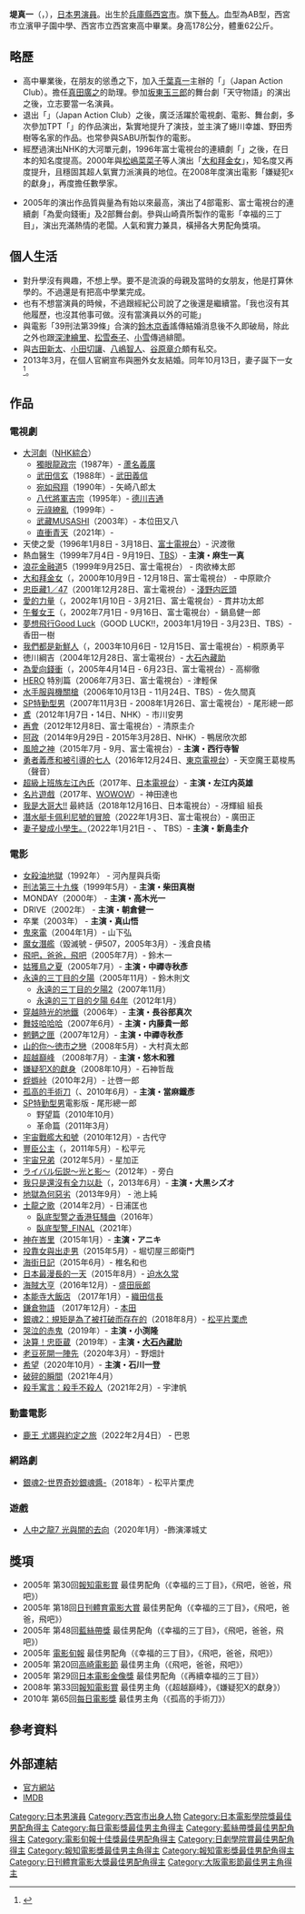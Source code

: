 {{noteTA
|G1=JP}}
{{藝人
| 姓名 = 堤真一
| 類型 = 男演員
| 圖片 = 
| 圖片簡介 = 
| 圖片尺寸 = 
| 英文名 = 
| 外文名 = 堤 真一
| 外文 = ja
| 羅馬拼音 = Tsutsumi Shin'ichi
| 出生日期 = {{birth date and age|1964|7|7}}
| 逝世 =
| 出生地點 = {{JPN}}[[兵庫縣|兵庫縣]][[西宮市|西宮市]]
| 國籍 = {{JPN}}
| 兒女 = 一女 <br>{{birth date and age|2013|10|13}}
| 音樂類型 = 
| 職業 = [[演員|演員]]
| 活躍年代 = 1987年—至今
| 唱片公司 = 
| 經紀公司 = 
|education=西宮市立濱甲子園中學校<br/>{{tsl|ja|西宮市立西宮東高等学校|西宮市立西宮東高級中學}}
| 相關團體 = 
| 網站 = [http://www.siscompany.com/02manage/24tsutsumi/ 官方網站]
| imdb = 0875495
}}
{{japanese|japanese=堤 真一|kana=つつみ しんいち|romaji=Tsutsumi Shin'ichi}}

'''堤真一'''（{{jpn|j=堤 真一|hg=つつみ しんいち|rm=Tsutsumi Shin'ichi|help=no}}，{{bd|1964年|7月7日|catIdx=Tsutsumi, Shinichi}}），[[日本|日本]][[男演員|男演員]]。出生於[[兵庫縣|兵庫縣]][[西宮市|西宮市]]。{{tsl|ja|シス・カンパニー|SIS公司}}旗下[[藝人|藝人]]。血型為AB型，西宮市立濱甲子園中學、西宮市立西宮東高中畢業。身高178公分，體重62公斤。

==略歷==
* 高中畢業後，在朋友的慫恿之下，加入[[千葉真一|千葉真一]]主辦的「{{lang|ja|ジャパンアクションクラブ}}」（Japan Action Club）。擔任[[真田廣之|真田廣之]]的助理。參加[[坂東玉三郎|坂東玉三郎]]的舞台劇「天守物語」的演出之後，立志要當一名演員。
* 退出「{{lang|ja|ジャパンアクションクラブ}}」（Japan Action Club）之後，廣泛活躍於電視劇、電影、舞台劇，多次參加TPT「{{lang|ja|デヴィッド・ルヴォー}}」的作品演出，紮實地提升了演技，並主演了蜷川幸雄、野田秀樹等名家的作品。也常參與SABU所製作的電影。
* 經歷過演出NHK的大河單元劇，1996年富士電視台的連續劇「{{tsl|ja|ピュア (テレビドラマ)|天使之愛}}」之後，在日本的知名度提高。2000年與[[松嶋菜菜子|松嶋菜菜子]]等人演出「[[大和拜金女|大和拜金女]]」，知名度又再度提升，且穩固其超人氣實力派演員的地位。在2008年度演出電影「嫌疑犯x的獻身」，再度擔任數學家。

* 2005年的演出作品質與量為有始以來最高，演出了4部電影、富士電視台的連續劇「為愛向錢衝」及2部舞台劇。參與山崎貴所製作的電影「幸福的三丁目」，演出充滿熱情的老闆。人氣和實力兼具，橫掃各大男配角獎項。

==個人生活==
* 對升學沒有興趣，不想上學。要不是流淚的母親及當時的女朋友，他是打算休學的。不過還是有把高中學業完成。
* 也有不想當演員的時候，不過跟經紀公司說了之後還是繼續當。「我也沒有其他履歷，也沒其他事可做。沒有當演員以外的可能」
* 與電影「39刑法第39條」合演的[[鈴木京香|鈴木京香]]謠傳結婚消息後不久即破局，除此之外也跟[[深津繪里|深津繪里]]、[[松雪泰子|松雪泰子]]、[[小雪|小雪]]傳過緋聞。
* 與[[古田新太|古田新太]]、[[小田切讓|小田切讓]]、[[八嶋智人|八嶋智人]]、[[谷原章介|谷原章介]]頗有私交。
* 2013年3月，在個人官網宣布與圈外女友結婚。同年10月13日，妻子誕下一女<ref>{{cite news |url=http://www.chinatimes.com/realtimenews/49%E6%AD%B2%E5%A0%A4%E7%9C%9F%E4%B8%80%E5%96%9C%E7%8D%B2%E6%84%9B%E5%A5%B3-%E5%AE%98%E7%B6%B2%E5%A0%B1%E5%B9%B3%E5%AE%89-20131016001719-260404 |title=49歲堤真一喜獲愛女 官網報平安 |date={{start date|2013|10|16}} |archivedate=2013-10-16 |archiveurl=https://web.archive.org/web/20131016221926/http://www.chinatimes.com/realtimenews/49%E6%AD%B2%E5%A0%A4%E7%9C%9F%E4%B8%80%E5%96%9C%E7%8D%B2%E6%84%9B%E5%A5%B3-%E5%AE%98%E7%B6%B2%E5%A0%B1%E5%B9%B3%E5%AE%89-20131016001719-260404 |publisher=中國時報 |author=林宜靜 |deadurl=yes }}</ref>。

== 作品 ==
=== 電視劇 ===
* [[大河劇|大河劇]]（[[NHK綜合頻道|NHK綜合]]）
** [[獨眼龍政宗|獨眼龍政宗]]（1987年）- [[蘆名義廣|蘆名義廣]]
** [[武田信玄_(大河劇)|武田信玄]]（1988年）- [[武田義信|武田義信]]
** [[宛如飛翔|宛如飛翔]]（1990年）- 矢崎八郎太
** [[八代將軍吉宗|八代將軍吉宗]]（1995年）- [[德川吉通|德川吉通]]
** [[元祿繚亂|元祿繚亂]]（1999年）- {{tsl|ja|高田郡兵衛}}
** [[武藏MUSASHI|武藏MUSASHI]]（2003年）- 本位田又八
** [[直衝青天|直衝青天]]（2021年）- {{tsl|ja|平岡円四郎}}
* 天使之愛（1996年1月8日 - 3月18日、[[富士電視台|富士電視台]]）- 沢渡徹
* 熱血醫生（1999年7月4日 - 9月19日、[[TBS電視台|TBS]]）- '''主演・麻生一真'''
* [[浪花金融道|浪花金融道]]5（1999年9月25日、富士電視台） - 肉欲棒太郎
* [[大和拜金女|大和拜金女]]（{{lang|ja|やまとなでしこ}}，2000年10月9日 - 12月18日、富士電視台） - 中原歐介
* [[忠臣藏1／47|忠臣藏1／47]]（2001年12月28日、富士電視台）- [[淺野內匠頭|淺野内匠頭]]
* [[愛的力量|愛的力量]]（{{lang|ja|恋ノチカラ}}，2002年1月10日 - 3月21日、富士電視台）- 貫井功太郎
* [[午餐女王|午餐女王]]（{{lang|ja|ランチの女王}}，2002年7月1日 - 9月16日、富士電視台）- 鍋島健一郎
* [[夢想飛行Good_Luck|夢想飛行Good Luck]]（GOOD LUCK!!，2003年1月19日 - 3月23日、TBS）- 香田一樹
* [[司法研习八人组|我們都是新鮮人]]（{{lang|ja|ビギナー}}，2003年10月6日 - 12月15日、富士電視台）- 桐原勇平
* 徳川綱吉（2004年12月28日、富士電視台）- [[大石內藏助|大石內藏助]]
* [[為愛向錢衝|為愛向錢衝]]（{{lang|ja|恋におちたら～僕の成功の秘密～}}，2005年4月14日 - 6月23日、富士電視台）- 高柳徹
* [[HERO_(日本電視劇)|HERO]] 特別篇（2006年7月3日、富士電視台）- 津輕保
* [[水手服與機關槍|水手服與機關槍]]（2006年10月13日 - 11月24日、TBS）- 佐久間真
* [[SP特勤型男|SP特勤型男]]（2007年11月3日 - 2008年1月26日、富士電視台）- 尾形總一郎
* [[鳶_(小說)|鳶]]（2012年1月7日・14日、NHK）- 市川安男
* [[再會_(日本電視劇)|再會]]（2012年12月8日、富士電視台）- 清原圭介
* [[阿政|阿政]]（2014年9月29日 - 2015年3月28日、NHK）- 鴨居欣次郎
* [[風險之神|風險之神]]（2015年7月 - 9月、富士電視台）- '''主演・西行寺智'''
* [[勇者義彥和被引導的七人|勇者義彥和被引導的七人]]（2016年12月24日、[[東京電視台|東京電視台]]）- 天空魔王葛梭馬（聲音）
* [[超級上班族左江內氏|超級上班族左江內氏]]（2017年、[[日本電視台|日本電視台]]）- '''主演・左江内英雄'''
* [[名片遊戲|名片遊戲]]（2017年、[[WOWOW|WOWOW]]）- 神田達也
* [[我是大哥大!!#電視劇|我是大哥大!!]] 最終話（2018年12月16日、日本電視台）- 冴輝組 組長
* [[潛水艇卡佩利尼號的冒險|潛水艇卡佩利尼號的冒險]]（2022年1月3日、富士電視台）- 廣田正 
* [[妻子變成小學生。|妻子變成小學生。]]（2022年1月21日 - 、 TBS）- '''主演・新島圭介'''

=== 電影 ===
* [[女殺油地獄|女殺油地獄]]（1992年） - 河內屋與兵衛
* [[刑法第三十九條|刑法第三十九條]]（1999年5月）- '''主演・柴田真樹'''
* MONDAY（2000年） - '''主演・高木光一''' 
* DRIVE（2002年） - '''主演・朝倉健一''' 
* 卒業（2003年） - '''主演・真山悟'''
* [[鬼來電|鬼來電]]（2004年1月）- 山下弘
* [[魔女潛艦|魔女潛艦]]（毀滅號 - 伊507，2005年3月）- 浅倉良橘 
* [[FLY,_DADDY,_FLY|飛吧，爸爸，飛吧]]（2005年7月）- 鈴木一 
* [[姑獲鳥之夏|姑獲鳥之夏]]（2005年7月）- '''主演・中禪寺秋彥'''
* [[永遠的三丁目的夕陽|永遠的三丁目的夕陽]]（2005年11月）- 鈴木則文
** [[永遠的三丁目的夕陽2|永遠的三丁目的夕陽2]]（2007年11月）
** [[永遠的三丁目的夕陽_64年|永遠的三丁目的夕陽 64年]]（2012年1月）
* [[穿越時光的地鐵|穿越時光的地鐵]]（2006年）- '''主演・長谷部真次'''
* [[舞妓哈哈哈|舞妓哈哈哈]]（2007年6月）- '''主演・内藤貴一郎'''
* [[魍魉之匣|魍魉之匣]]（2007年12月）- '''主演・中禪寺秋彥'''
* [[山的你～徳市之戀|山的你～徳市之戀]]（2008年5月）- 大村真太郎
* [[超越巔峰|超越巔峰]] （2008年7月）- '''主演・悠木和雅'''
* [[嫌疑犯X的獻身|嫌疑犯X的獻身]]（2008年10月）- 石神哲哉
* [[蜉蝣峠|蜉蝣峠]]（2010年2月）- 辻啓一郎
* [[孤高的手術刀|孤高的手術刀]]（{{lang|ja|孤高のメス}}、2010年6月）- '''主演・當麻鐵彥'''
* [[SP特勤型男|SP特勤型男]]電影版 - 尾形總一郎
** 野望篇（2010年10月）
** 革命篇（2011年3月）
* [[SPACE_BATTLESHIP_大和號|宇宙戰艦大和號]]（2010年12月）- 古代守
* [[豐臣公主|豐臣公主]]（{{lang|ja|プリンセス・トヨトミ}}，2011年5月）- 松平元
* [[宇宙兄弟|宇宙兄弟]]（2012年5月）- 星加正
* [[ライバル伝説～光と影～|ライバル伝説～光と影～]]（2012年）- 旁白
* [[我只是還沒有全力以赴|我只是還沒有全力以赴]]（{{link-ja|俺はまだ本気出してないだけ|俺はまだ本気出してないだけ#映画}}，2013年6月）- '''主演・大黒シズオ''' 
* [[地獄為何惡劣|地獄為何惡劣]]（2013年9月） - 池上純
* [[土龍之歌|土龍之歌]]（2014年2月）- 日浦匡也
** [[臥底威龍#臥底型警之香港狂騷曲|臥底型警之香港狂騷曲]]（2016年）
** [[臥底威龍#臥底型警_FINAL|臥底型警_FINAL]]（2021年）
* [[神在峇里|神在峇里]]（2015年1月）- '''主演・アニキ'''
* [[投靠女與出走男|投靠女與出走男]]（2015年5月）- 堀切屋三郎衛門
* [[海街日記|海街日記]]（2015年6月）- 椎名和也
* [[日本最漫長的一天|日本最漫長的一天]]（2015年8月）- [[迫水久常|迫水久常]]
* [[海賊大亨|海賊大亨]]（2016年12月）- [[盛田辰郎|盛田辰郎]]
* [[本能寺大飯店|本能寺大飯店]] （2017年1月）- [[織田信長|織田信長]]
* [[鎌倉物語|鎌倉物語]] （2017年12月）- [[本田|本田]]
* [[銀魂2：規矩是為了被打破而存在的|銀魂2：規矩是為了被打破而存在的]]（2018年8月）- [[松平片栗虎|松平片栗虎]]
* [[哭泣的赤鬼|哭泣的赤鬼]]（2019年）- '''主演・小渕隆'''
* [[決算！忠臣蔵|決算！忠臣蔵]]（2019年）- '''主演・[[大石內藏助|大石內藏助]]'''
* [[老豆死開一陣先|老豆死開一陣先]]（2020年3月）- 野畑計
* [[希望|希望]]（2020年10月）- '''主演・石川一登'''
* [[破碎的瞬間|破碎的瞬間]]（2021年4月）
* [[殺手寓言#第二部|殺手寓言：殺手不殺人]]（2021年2月）- 宇津帆

=== 動畫電影 ===
* [[鹿王_(小說)#動畫電影|鹿王 尤娜與約定之旅]]（2022年2月4日） - 巴恩

=== 網路劇 ===
* [[銀魂_(網路劇)|銀魂2-世界奇妙銀魂醬-]]（2018年）- 松平片栗虎

=== 遊戲 ===
* [[人中之龍7_光與闇的去向|人中之龍7 光與闇的去向]]（2020年1月）-飾演澤城丈

== 獎項 ==
* 2005年 第30回[[報知電影賞|報知電影賞]] 最佳男配角（《幸福的三丁目》，《飛吧，爸爸，飛吧》）
* 2005年 第18回[[日刊體育電影大賞|日刊體育電影大賞]] 最佳男配角（《幸福的三丁目》，《飛吧，爸爸，飛吧》）
* 2005年 第48回[[藍絲帶獎_(電影)|藍絲帶獎]] 最佳男配角（《幸福的三丁目》，《飛吧，爸爸，飛吧》）
* 2005年 [[電影旬報|電影旬報]] 最佳男配角（《幸福的三丁目》，《飛吧，爸爸，飛吧》）
* 2005年 第20回[[高崎電影節|高崎電影節]] 最佳男主角（《飛吧，爸爸，飛吧》）
* 2005年 第29回[[日本電影金像獎|日本電影金像獎]] 最佳男配角（《再續幸福的三丁目》）
* 2008年 第33回[[報知電影賞|報知電影賞]] 最佳男主角（《超越巔峰》，《嫌疑犯X的獻身》）
* 2010年 第65回[[每日電影獎|每日電影獎]] 最佳男主角（《孤高的手術刀》）

== 參考資料 ==
{{reflist}}

== 外部連結 ==
* [http://www.siscompany.com/02manage/24tsutsumi/ 官方網站] {{Wayback|url=http://www.siscompany.com/02manage/24tsutsumi/ |date=20210116072752 }}{{Ja icon}}
* [http://www.imdb.com/name/nm0875495/  IMDB] {{Wayback|url=http://www.imdb.com/name/nm0875495/ |date=20200915152647 }}
{{日刊體育電影大獎最佳男配角獎}}
{{報知電影獎最佳男主角}}
{{報知電影獎最佳男配角}}
{{日本電影金像獎最佳男配角}}
{{每日電影獎最佳男主角}}
{{藍絲帶獎最佳男配角}}
{{大阪電影節最佳男主角}}
{{電影旬報十佳獎最佳男配角}}
{{日劇學院賞最佳男配角}}
{{TV LIFE年度日劇大賞最佳男配角獎}}
{{Authority control}}
{{DEFAULTSORT:Tsutsumi, Shinichi}}
[[Category:日本男演員|Category:日本男演員]]
[[Category:西宮市出身人物|Category:西宮市出身人物]]
[[Category:日本電影學院獎最佳男配角得主|Category:日本電影學院獎最佳男配角得主]]
[[Category:每日電影獎最佳男主角得主|Category:每日電影獎最佳男主角得主]]
[[Category:藍絲帶獎最佳男配角得主|Category:藍絲帶獎最佳男配角得主]]
[[Category:電影旬報十佳獎最佳男配角得主|Category:電影旬報十佳獎最佳男配角得主]]
[[Category:日劇學院賞最佳男配角得主|Category:日劇學院賞最佳男配角得主]]
[[Category:報知電影獎最佳男主角得主|Category:報知電影獎最佳男主角得主]]
[[Category:報知電影獎最佳男配角得主|Category:報知電影獎最佳男配角得主]]
[[Category:日刊體育電影大獎最佳男配角得主|Category:日刊體育電影大獎最佳男配角得主]]
[[Category:大阪電影節最佳男主角得主|Category:大阪電影節最佳男主角得主]]